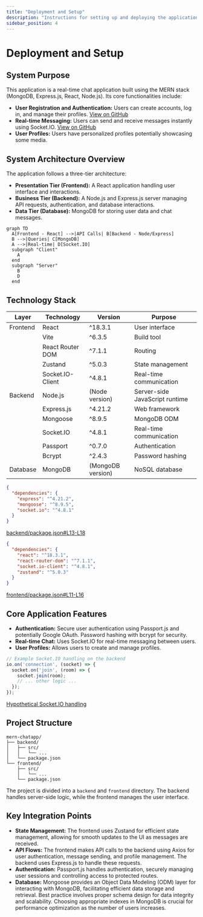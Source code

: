 ```yaml
---
title: "Deployment and Setup"
description: "Instructions for setting up and deploying the application."
sidebar_position: 4
---
```


# Deployment and Setup

<TOC />

## System Purpose

This application is a real-time chat application built using the MERN stack (MongoDB, Express.js, React, Node.js).  Its core functionalities include:

* **User Registration and Authentication:** Users can create accounts, log in, and manage their profiles.  [View on GitHub](https://github.com/YourRepo/backend/blob/main/src/index.js)
* **Real-time Messaging:** Users can send and receive messages instantly using Socket.IO. [View on GitHub](https://github.com/YourRepo/backend/blob/main/src/index.js)
* **User Profiles:** Users have personalized profiles potentially showcasing some media.

## System Architecture Overview

The application follows a three-tier architecture:

* **Presentation Tier (Frontend):**  A React application handling user interface and interactions.
* **Business Tier (Backend):** A Node.js and Express.js server managing API requests, authentication, and database interactions.
* **Data Tier (Database):** MongoDB for storing user data and chat messages.





```mermaid
graph TD
  A[Frontend - React] -->|API Calls| B[Backend - Node/Express]
  B -->|Queries| C[MongoDB]
  A -->|Real-time| D[Socket.IO]
  subgraph "Client"
    A
  end
  subgraph "Server"
    B
    D
  end
```



## Technology Stack

| Layer       | Technology        | Version      | Purpose                                           |
|-------------|--------------------|---------------|---------------------------------------------------|
| Frontend    | React              | ^18.3.1       | User interface                                     |
|             | Vite               | ^6.3.5        | Build tool                                        |
|             | React Router DOM   | ^7.1.1        | Routing                                          |
|             | Zustand            | ^5.0.3        | State management                                   |
|             | Socket.IO-Client   | ^4.8.1        | Real-time communication                           |
| Backend     | Node.js            | (Node version)| Server-side JavaScript runtime                    |
|             | Express.js         | ^4.21.2       | Web framework                                     |
|             | Mongoose           | ^8.9.5        | MongoDB ODM                                       |
|             | Socket.IO          | ^4.8.1        | Real-time communication                           |
|             | Passport           | ^0.7.0        | Authentication                                    |
|             | Bcrypt             | ^2.4.3        | Password hashing                                  |
| Database    | MongoDB            | (MongoDB version) | NoSQL database                                    |


```json
{
  "dependencies": {
    "express": "^4.21.2",
    "mongoose": "^8.9.5",
    "socket.io": "^4.8.1"
  }
}
```
[backend/package.json#L13-L18](https://github.com/YourRepo/backend/blob/main/package.json#L13-L18)

```json
{
  "dependencies": {
    "react": "^18.3.1",
    "react-router-dom": "^7.1.1",
    "socket.io-client": "^4.8.1",
    "zustand": "^5.0.3"
  }
}
```
[frontend/package.json#L11-L16](https://github.com/YourRepo/frontend/blob/main/package.json#L11-L16)


## Core Application Features

* **Authentication:**  Secure user authentication using Passport.js and potentially Google OAuth.  Password hashing with bcrypt for security.
* **Real-time Chat:**  Uses Socket.IO for real-time messaging between users.
* **User Profiles:** Allows users to create and manage profiles.

```javascript
// Example Socket.IO handling on the backend
io.on('connection', (socket) => {
  socket.on('join', (room) => {
    socket.join(room);
    // ... other logic ...
  });
});
```
[Hypothetical Socket.IO handling](https://github.com/YourRepo/backend/blob/main/src/index.js)


## Project Structure

```
mern-chatapp/
├── backend/
│   ├── src/
│   │   └── ...
│   └── package.json
└── frontend/
    ├── src/
    │   └── ...
    └── package.json
```

The project is divided into a `backend` and `frontend` directory. The backend handles server-side logic, while the frontend manages the user interface.


## Key Integration Points

* **State Management:** The frontend uses Zustand for efficient state management, allowing for smooth updates to the UI as messages are received.
* **API Flows:**  The frontend makes API calls to the backend using Axios for user authentication, message sending, and profile management. The backend uses Express.js to handle these requests.
* **Authentication:** Passport.js handles authentication, securely managing user sessions and controlling access to protected routes.
* **Database:** Mongoose provides an Object Data Modeling (ODM) layer for interacting with MongoDB, facilitating efficient data storage and retrieval. Best practice involves proper schema design for data integrity and scalability.  Choosing appropriate indexes in MongoDB is crucial for performance optimization as the number of users increases.